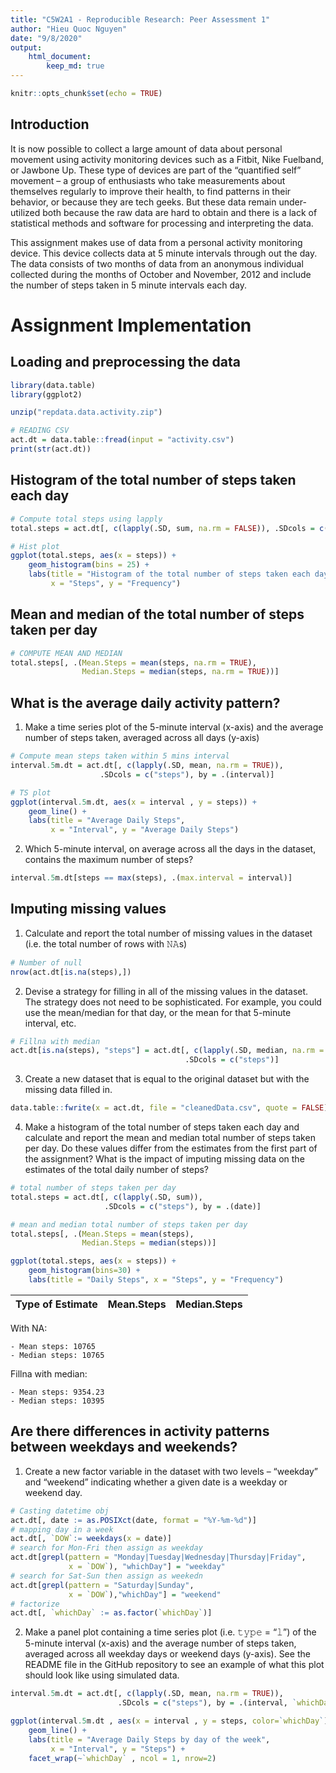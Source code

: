 ```yaml
---
title: "C5W2A1 - Reproducible Research: Peer Assessment 1"
author: "Hieu Quoc Nguyen"
date: "9/8/2020"
output:
    html_document:
        keep_md: true
---
```


```r
knitr::opts_chunk$set(echo = TRUE)
```

## Introduction

It is now possible to collect a large amount of data about personal movement using activity monitoring devices such as a Fitbit, Nike Fuelband, or Jawbone Up. These type of devices are part of the “quantified self” movement – a group of enthusiasts who take measurements about themselves regularly to improve their health, to find patterns in their behavior, or because they are tech geeks. But these data remain under-utilized both because the raw data are hard to obtain and there is a lack of statistical methods and software for processing and interpreting the data.

This assignment makes use of data from a personal activity monitoring device. This device collects data at 5 minute intervals through out the day. The data consists of two months of data from an anonymous individual collected during the months of October and November, 2012 and include the number of steps taken in 5 minute intervals each day.

# Assignment Implementation  

## Loading and preprocessing the data

```r
library(data.table)
library(ggplot2)

unzip("repdata.data.activity.zip")

# READING CSV
act.dt = data.table::fread(input = "activity.csv")
print(str(act.dt))
```


## Histogram of the total number of steps taken each day

```r
# Compute total steps using lapply
total.steps = act.dt[, c(lapply(.SD, sum, na.rm = FALSE)), .SDcols = c("steps"), by = .(date)] 

# Hist plot
ggplot(total.steps, aes(x = steps)) +
    geom_histogram(bins = 25) +
    labs(title = "Histogram of the total number of steps taken each day", 
         x = "Steps", y = "Frequency")
```

## Mean and median of the total number of steps taken per day  

```r
# COMPUTE MEAN AND MEDIAN
total.steps[, .(Mean.Steps = mean(steps, na.rm = TRUE),
                Median.Steps = median(steps, na.rm = TRUE))]
```

## What is the average daily activity pattern?

1. Make a time series plot of the 5-minute interval (x-axis) and the average number of steps taken, averaged across all days (y-axis)

```r
# Compute mean steps taken within 5 mins interval
interval.5m.dt = act.dt[, c(lapply(.SD, mean, na.rm = TRUE)),
                    .SDcols = c("steps"), by = .(interval)]

# TS plot
ggplot(interval.5m.dt, aes(x = interval , y = steps)) + 
    geom_line() + 
    labs(title = "Average Daily Steps", 
         x = "Interval", y = "Average Daily Steps")
```

2. Which 5-minute interval, on average across all the days in the dataset, contains the maximum number of steps?

```r
interval.5m.dt[steps == max(steps), .(max.interval = interval)]
```


## Imputing missing values

1. Calculate and report the total number of missing values in the dataset (i.e. the total number of rows with 𝙽𝙰s)

```r
# Number of null
nrow(act.dt[is.na(steps),])
```

2. Devise a strategy for filling in all of the missing values in the dataset. The strategy does not need to be sophisticated. For example, you could use the mean/median for that day, or the mean for that 5-minute interval, etc.

```r
# Fillna with median
act.dt[is.na(steps), "steps"] = act.dt[, c(lapply(.SD, median, na.rm = TRUE)),
                                       .SDcols = c("steps")]
```

3. Create a new dataset that is equal to the original dataset but with the missing data filled in.

```r
data.table::fwrite(x = act.dt, file = "cleanedData.csv", quote = FALSE)
```

4. Make a histogram of the total number of steps taken each day and calculate and report the mean and median total number of steps taken per day. Do these values differ from the estimates from the first part of the assignment? What is the impact of imputing missing data on the estimates of the total daily number of steps?

```r
# total number of steps taken per day
total.steps = act.dt[, c(lapply(.SD, sum)),
                     .SDcols = c("steps"), by = .(date)]

# mean and median total number of steps taken per day
total.steps[, .(Mean.Steps = mean(steps),
                Median.Steps = median(steps))]

ggplot(total.steps, aes(x = steps)) + 
    geom_histogram(bins=30) + 
    labs(title = "Daily Steps", x = "Steps", y = "Frequency")
```

Type of Estimate | Mean.Steps | Median.Steps
--- | --- | ---
With NA:

    - Mean steps: 10765
    - Median steps: 10765

Fillna with median:

    - Mean steps: 9354.23
    - Median steps: 10395

## Are there differences in activity patterns between weekdays and weekends?

1. Create a new factor variable in the dataset with two levels – “weekday” and “weekend” indicating whether a given date is a weekday or weekend day.

```r
# Casting datetime obj
act.dt[, date := as.POSIXct(date, format = "%Y-%m-%d")]
# mapping day in a week
act.dt[, `DOW`:= weekdays(x = date)]
# search for Mon-Fri then assign as weekday
act.dt[grepl(pattern = "Monday|Tuesday|Wednesday|Thursday|Friday",
             x = `DOW`), "whichDay"] = "weekday"
# search for Sat-Sun then assign as weekedn
act.dt[grepl(pattern = "Saturday|Sunday",
             x = `DOW`),"whichDay"] = "weekend"
# factorize
act.dt[, `whichDay` := as.factor(`whichDay`)]
```

2. Make a panel plot containing a time series plot (i.e. 𝚝𝚢𝚙𝚎 = "𝚕") of the 5-minute interval (x-axis) and the average number of steps taken, averaged across all weekday days or weekend days (y-axis). See the README file in the GitHub repository to see an example of what this plot should look like using simulated data.

```r
interval.5m.dt = act.dt[, c(lapply(.SD, mean, na.rm = TRUE)),
                        .SDcols = c("steps"), by = .(interval, `whichDay`)]

ggplot(interval.5m.dt , aes(x = interval , y = steps, color=`whichDay`)) +
    geom_line() + 
    labs(title = "Average Daily Steps by day of the week",
         x = "Interval", y = "Steps") +
    facet_wrap(~`whichDay` , ncol = 1, nrow=2)
```


